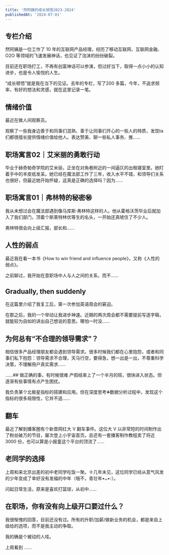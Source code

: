 ```yaml
---
title: '然阿姨的成长顿悟2023-2024'
publishedAt: '2024-07-01'
---
```


## 专栏介绍

然阿姨是一位工作了 10 年的互联网产品经理，经历了移动互联网、互联网金融、O2O 等领域的飞速发展神话，也见证了泡沫的纷纷破裂。

目前还在职场打工，不再有创富神话可以参演，但过好当下，取得一点小小的认知进步，也是令人愉悦的人生。

“成长顿悟”就是我在当下的见证。去年的专栏，写了200 多篇，今年，不追求频率，有好的想法和灵感，就在这里记录一笔。



## 情绪价值
最近在做人间观察员。

观察了一些我身边善于和同事们混熟、善于让同事们开心的一些人的特质，发现ta们都很擅长提供情绪价值给他人。表达赞美、聊一些私人事务、推......

## 职场寓言02｜艾米丽的勇敢行动
毕业于赫奇帕奇学院的艾米丽，正坐在对角巷附近的一间逼仄的出租寝室里。她盯着手中的羊皮纸发呆。她已经在魔法部工作了三年，收入水平不错，和领导们关系也很好，但最近她开始怀疑，这真是正确的选择吗？因为......

## 职场寓言01｜弗林特的秘密㊙️
我从未想过会在魔法部遇到像马库斯·弗林特这样的人。他从霍格沃茨毕业后就加入了我们部门，顶着个斯莱特林优等生的名头，一开始还真唬住了不少人。

弗林特很会向上级汇报，部长和......

## 人性的弱点
最近我在看一本书《How to win friend and influence people》，又称《人性的弱点》。

之前聊过，我开始在意职场中人与人之间的关系，而不......

## Gradually, then suddenly
在这篇里介绍了我复工后，第一次参加英语周会的窘迫。

在那之后，我的一个举动让我进步神速。近期的两次周会都不需要提前写逐字稿，就能较为自如的讲出自己想说的意思。哪怕一时没......

## 为何总有“不合理的领导需求”？
相信很多产品经理朋友都会遇到领导需求。很多时候我们都在心里抱怨，或者和同事们私下抱怨：领导需求不合理，天马行空，要得急，想一出是一出，不尊重科学决策，不理解用户真实需求……

......## 做正确的事，有时候很难
产假结束上了一个半月的班，很快进入状态。但逐渐有些事情有点产生困扰。

我负责某个北极星指标的搭建和应用。但在深度思考➕数据分析过程中，发现这个指标的很多局限性，它并不适......

## 翻车
最近了解到播客圈有个新晋网红大 V 翻车事件。这位大 V 以非常短的时间制作出了粉丝破万的节目，屡次登上小宇宙首页。且还有一套播客制作教程卖了将近 3000 份，也可以算是小报童这个平台的顶流了......

## 老同学的选择
上周和来北京出差的初中老同学吃饭一聚。十几年未见，这位同学已经从意气风发的少年变成了幸好没有发福的中年（哦不，青壮年•ᴗ•💧）。

问起日常生活，原来是喜欢打篮球，从初中......

## 在职场，你有没有向上级开口要过什么？
我很惭愧的回答，目前还没有过。所有的升职/加薪/做新业务的机会，都是来自上级给的选项，而不是我主动的争取。

我的确是个被动的人哇。

上周看到 ......

